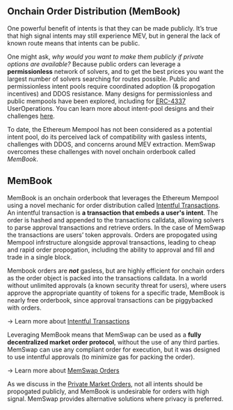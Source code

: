 ## Onchain Order Distribution (MemBook)

One powerful benefit of intents is that they can be made publicly. It’s true that high signal intents may still experience MEV, but in general the lack of known route means that intents can be public.

One might ask, _why would you want to make them publicly if private options are available?_ Because public orders can leverage a **permissionless** network of solvers, and to get the best prices you want the largest number of solvers searching for routes possible. Public and permissionless intent pools require coordinated adoption (& propogation incentives) and DDOS resistance. Many designs for permissionless and public mempools have been explored, including for [ERC-4337](https://eips.ethereum.org/EIPS/eip-4337) UserOperations. You can learn more about intent-pool designs and their challenges [here](https://www.paradigm.xyz/2023/06/intents).

To date, the Ethereum Mempool has not been considered as a potential intent pool, do its perceived lack of compatibility with gasless intents, challenges with DDOS, and concerns around MEV extraction. MemSwap overcomes these challenges with novel onchain orderbook called _MemBook_.

## MemBook

MemBook is an onchain orderbook that leverages the Ethereum Mempool using a novel mechanic for order distribution called [Intentful Transactions](/intentful-transactions). An intentful transaction is **a transaction that embeds a user's intent**. The order is hashed and appended to the transactions calldata, allowing solvers to parse approval transactions and retrieve orders. In the case of MemSwap the transactions are users’ token approvals. Orders are propogated using Mempool infrstructure alongside approval transactions, leading to cheap and rapid order propogation, including the ability to approval and fill and trade in a single block.

Membook orders are **_not_** gasless, but are highly efficient for onchain orders as the order object is packed into the transactions calldata. In a world without unlimited approvals (a known security threat for users), where users approve the appropriate quantity of tokens for a specific trade, MemBook is nearly free orderbook, since approval transactions can be piggybacked with orders.

→ Learn more about [Intentful Transactions](/intentful-transactions)

Leveraging MemBook means that MemSwap can be used as a **fully decentralized market order protocol**, without the use of any third parties. MemSwap can use any compliant order for execution, but it was designed to use intentful approvals (to minimize gas for packing the order).

→ Learn more about [MemSwap Orders](/protocol-features)

As we discuss in the [Private Market Orders](/privacy), not all intents should be propogated publicly, and MemBook is undesirable for orders with high signal. MemSwap provides alternative solutions where privacy is preferred.
